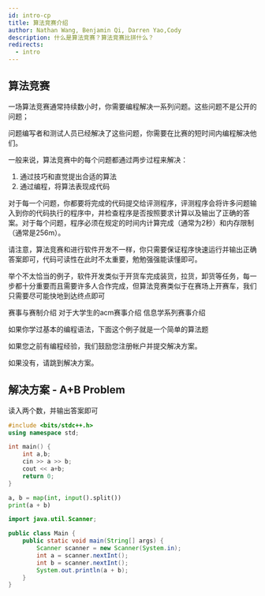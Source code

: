 ```yaml
---
id: intro-cp
title: 算法竞赛介绍
author: Nathan Wang, Benjamin Qi, Darren Yao,Cody
description: 什么是算法竞赛？算法竞赛比拼什么？
redirects:
  - intro
---
```


## 算法竞赛

一场算法竞赛通常持续数小时，你需要编程解决一系列问题。这些问题不是公开的问题；

问题编写者和测试人员已经解决了这些问题，你需要在比赛的短时间内编程解决他们。

一般来说，算法竞赛中的每个问题都通过两步过程来解决：

1.  通过技巧和直觉提出合适的算法
2.  通过编程，将算法表现成代码

对于每一个问题，你都要将完成的代码提交给评测程序，评测程序会将许多问题输入到你的代码执行的程序中，并检查程序是否按照要求计算以及输出了正确的答案。对于每个问题，程序必须在规定的时间内计算完成（通常为2秒）和内存限制（通常是256m）。

请注意，算法竞赛和进行软件开发不一样，你只需要保证程序快速运行并输出正确答案即可，代码可读性在此时不太重要，勉勉强强能读懂即可。

举个不太恰当的例子，软件开发类似于开货车完成装货，拉货，卸货等任务，每一步都十分重要而且需要许多人合作完成，但算法竞赛类似于在赛场上开赛车，我们只需要尽可能快地到达终点即可

<!-- <Optional title="More Information"> -->

<Resources>
	<Resource
		source="oi-wiki"
		title="OI 赛事与赛制"
		url="https://oi-wiki.org/contest/oi/"
	>
		赛事与赛制介绍
	</Resource>
	<Resource
		source="oi-wiki"
		title="ICPC/CCPC 赛事与赛制"
		url="https://oi-wiki.org/contest/icpc/"
	>
		对于大学生的acm赛事介绍
	</Resource>
	<Resource
		source="NOI"
		title="全国青少年信息学奥林匹克竞赛系列活动简介"
		url="https://www.noi.cn/gynoi/jj/"
	 >
	 信息学系列赛事介绍
	 </Resource>
</Resources>

如果你学过基本的编程语法，下面这个例子就是一个简单的算法题

<FocusProblem problem="A+B_Problem" />

<Info title="初学者！">
如果您之前有编程经验，我们鼓励您注册帐户并提交解决方案。

如果没有，请跳到解决方案。
</Info>

## 解决方案 - A+B Problem

读入两个数，并输出答案即可

<LanguageSection>

<CPPSection>

```cpp
#include <bits/stdc++.h>
using namespace std;

int main() {
    int a,b;
    cin >> a >> b;
    cout << a+b;
    return 0;
}
```

</CPPSection>

<PySection>

```py
a, b = map(int, input().split())
print(a + b)

```

</PySection>

<JavaSection>

```java
import java.util.Scanner;

public class Main {
    public static void main(String[] args) {
        Scanner scanner = new Scanner(System.in);
        int a = scanner.nextInt();
        int b = scanner.nextInt();
        System.out.println(a + b);
    }
}

```

</JavaSection>

</LanguageSection>

